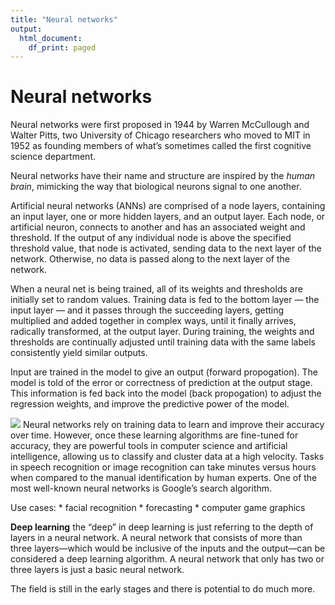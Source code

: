 ```yaml
---
title: "Neural networks"
output:
  html_document:
    df_print: paged
---
```


# Neural networks#

Neural networks were first proposed in 1944 by Warren McCullough and Walter Pitts, two University of Chicago researchers who moved to MIT in 1952 as founding members of what’s sometimes called the first cognitive science department.

Neural networks have their name and structure are inspired by the *human brain*, mimicking the way that biological neurons signal to one another.

Artificial neural networks (ANNs) are comprised of a node layers, containing an input layer, one or more hidden layers, and an output layer. Each node, or artificial neuron, connects to another and has an associated weight and threshold. If the output of any individual node is above the specified threshold value, that node is activated, sending data to the next layer of the network. Otherwise, no data is passed along to the next layer of the network.

When a neural net is being trained, all of its weights and thresholds are initially set to random values. Training data is fed to the bottom layer — the input layer — and it passes through the succeeding layers, getting multiplied and added together in complex ways, until it finally arrives, radically transformed, at the output layer. During training, the weights and thresholds are continually adjusted until training data with the same labels consistently yield similar outputs.

Input are trained in the model to give an output (forward propogation).  The model is told of the error or correctness of prediction at the output stage.  This information is fed back into the model (back propogation) to adjust the regression weights, and improve the predictive power of the model.

![](nn_pic.webp)
Neural networks rely on training data to learn and improve their accuracy over time. However, once these learning algorithms are fine-tuned for accuracy, they are powerful tools in computer science and artificial intelligence, allowing us to classify and cluster data at a high velocity. Tasks in speech recognition or image recognition can take minutes versus hours when compared to the manual identification by human experts. One of the most well-known neural networks is Google’s search algorithm.

Use cases:
* facial recognition
* forecasting
* computer game graphics

**Deep learning**
the “deep” in deep learning is just referring to the depth of layers in a neural network. A neural network that consists of more than three layers—which would be inclusive of the inputs and the output—can be considered a deep learning algorithm. A neural network that only has two or three layers is just a basic neural network.

The field is still in the early stages and there is potential to do much more.
